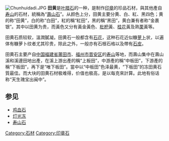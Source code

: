 [[File:Chunhuidadi.JPG|thumb]]
'''田黄'''是[[叶腊石|叶腊石]]的一种，是制作[[印章|印章]]的珍品石材，與其他產自[[寿山乡_(福州市)|寿山]]的石材，統稱為“[[壽山石|壽山石]]”。从颜色上分，田黄主要分黄、白、紅、黑四色；黄的称“田黄”，白的称“白田”，紅的稱“紅田”，黑的稱“黑田”，黄白兼有者称“金裹银”。其中以田黄为贵，而黃色又分有黃金黃色、[[枇杷|枇杷]]黃、[[桂花|桂花]]黃及熟[[栗|栗]]黃等。

田黄石质较软，溫潤膩凝。田黄石一般都含有[[石花|石花]]，这种石花近似糠[[萝卜|萝卜]]状，以遍体有糠萝卜纹者尤其珍贵，除此之外，一般亦有石根石格以及帶有[[石皮|石皮]]。

田黄石主要产自[[中国|中国]][[福建省|福建省]][[莆田市|莆田市]]、[[福州市|福州市]][[晋安区|晋安区]]的[[寿山乡_(福州市)|寿山]]等地，而壽山集中在壽山溪和溪邊田地出產，在溪上游出產的稱“上板田”，中游產的稱“中板田”，下游產的稱“下板田”，再下是“唯下板田”。當中以“中板田”色泽最黄，“下板田”的冻田黄石質最佳。而大块的田黄石材极难得，价值也极高，是以每克來計算。此地有俗话称“天生瑰宝出闽中”。

==参见==
*[[鸡血石|鸡血石]]
*[[灯光冻|灯光冻]]
*[[寿山石|寿山石]]

[[Category:石材|Category:石材]]
[[Category:印章石|Category:印章石]]